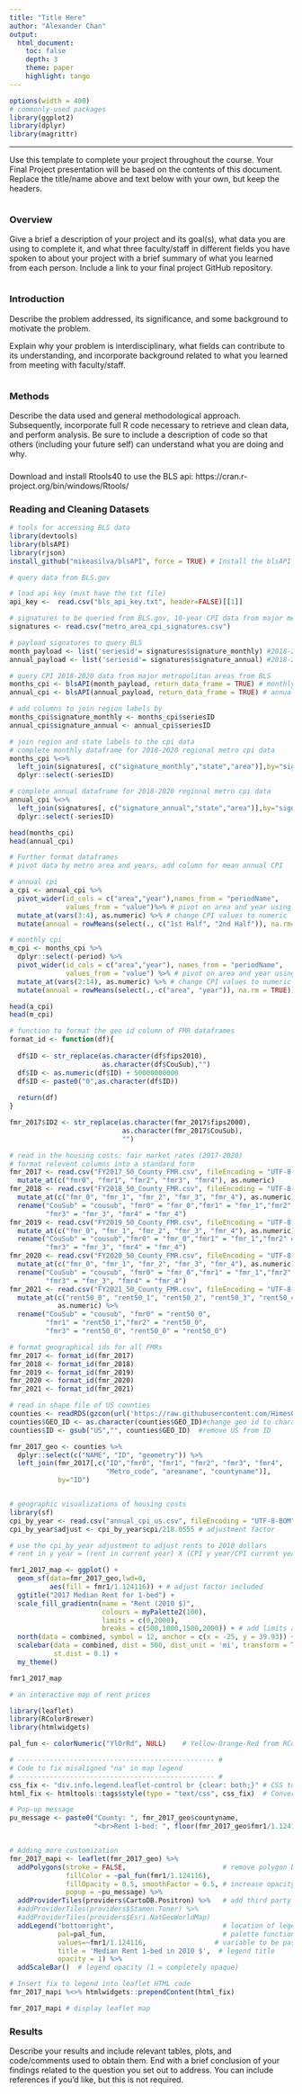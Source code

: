 ```yaml
---
title: "Title Here"
author: "Alexander Chan"
output: 
  html_document:
    toc: false 
    depth: 3 
    theme: paper 
    highlight: tango
---
```

```r
options(width = 400)
# commonly-used packages
library(ggplot2)
library(dplyr)
library(magrittr)
```  
***
Use this template to complete your project throughout the course. Your Final Project presentation will be based on the contents of this document. Replace the title/name above and text below with your own, but keep the headers.
```r

```

### Overview
Give a brief a description of your project and its goal(s), what data you are using to complete it, and what three faculty/staff in different fields you have spoken to about your project with a brief summary of what you learned from each person. Include a link to your final project GitHub repository.
```r

```

### Introduction 
Describe the problem addressed, its significance, and some background to motivate the problem.

Explain why your problem is interdisciplinary, what fields can contribute to its understanding, and incorporate background related to what you learned from meeting with faculty/staff.
```r

```

### Methods
Describe the data used and general methodological approach. Subsequently, incorporate full R code necessary to retrieve and clean data, and perform analysis. Be sure to include a description of code so that others (including your future self) can understand what you are doing and why. 

###
Download and install Rtools40 to use the BLS api: https://cran.r-project.org/bin/windows/Rtools/

### Reading and Cleaning Datasets
```r
# tools for accessing BLS data
library(devtools)
library(blsAPI)
library(rjson)
install_github("mikeasilva/blsAPI", force = TRUE) # Install the blsAPI by Mike Silva
```


```r
# query data from BLS.gov

# load api key (must have the txt file)
api_key <-  read.csv("bls_api_key.txt", header=FALSE)[[1]]

# signatures to be queried from BLS.gov, 10-year CPI data from major metropolitan areas
signatures <- read.csv("metro_area_cpi_signatures.csv") 

# payload signatures to query BLS 
month_payload <- list('seriesid'= signatures$signature_monthly) #2018-2020 monthly CPI 
annual_payload <- list('seriesid'= signatures$signature_annual) #2018-2020 annual CPI

# query CPI 2018-2020 data from major metropolitan areas from BLS 
months_cpi <- blsAPI(month_payload, return_data_frame = TRUE) # monthly CPI dataframe
annual_cpi <- blsAPI(annual_payload, return_data_frame = TRUE) # annual CPI dataframe
```

```r

# add columns to join region labels by
months_cpi$signature_monthly <- months_cpi$seriesID
annual_cpi$signature_annual <- annual_cpi$seriesID

# join region and state labels to the cpi data
# complete monthly dataframe for 2018-2020 regional metro cpi data
months_cpi %<>%
  left_join(signatures[, c("signature_monthly","state","area")],by="signature_monthly") %>%
  dplyr::select(-seriesID)

# complete annual dataframe for 2018-2020 regional metro cpi data
annual_cpi %<>%
  left_join(signatures[, c("signature_annual","state","area")],by="signature_annual") %>%
  dplyr::select(-seriesID)

head(months_cpi)
head(annual_cpi)

```
```r
# Further format dataframes
# pivot data by metro area and years, add column for mean annual CPI

# annual cpi 
a_cpi <- annual_cpi %>% 
  pivot_wider(id_cols = c("area","year"),names_from = "periodName",
              values_from = "value")%>% # pivot on area and year using values from period
  mutate_at(vars(3:4), as.numeric) %>% # change CPI values to numeric
  mutate(annual = rowMeans(select(., c("1st Half", "2nd Half")), na.rm= TRUE))# mean annual cpi

# monthly cpi
m_cpi <- months_cpi %>%
  dplyr::select(-period) %>%
  pivot_wider(id_cols = c("area","year"), names_from = "periodName", 
              values_from = "value") %>% # pivot on area and year using values from period
  mutate_at(vars(2:14), as.numeric) %>% # change CPI values to numeric
  mutate(annual = rowMeans(select(.,-c("area", "year")), na.rm = TRUE)) # mean annual cpi

head(a_cpi)
head(m_cpi)
```


```r
# function to format the geo id column of FMR dataframes
format_id <- function(df){
  
  df$ID <- str_replace(as.character(df$fips2010),
                       as.character(df$CouSub),"")
  df$ID <- as.numeric(df$ID) + 50000000000
  df$ID <- paste0("0",as.character(df$ID))
  
  return(df)
}

fmr_2017$ID2 <- str_replace(as.character(fmr_2017$fips2000), 
                            as.character(fmr_2017$CouSub),
                            "")

# read in the housing costs: fair market rates (2017-2020)
# format relevent columns into a standard form
fmr_2017 <- read.csv("FY2017_50_County_FMR.csv", fileEncoding = "UTF-8-BOM") %>%
  mutate_at(c("fmr0", "fmr1", "fmr2", "fmr3", "fmr4"), as.numeric)
fmr_2018 <- read.csv("FY2018_50_County_FMR.csv", fileEncoding = "UTF-8-BOM") %>%
  mutate_at(c("fmr_0", "fmr_1", "fmr_2", "fmr_3", "fmr_4"), as.numeric) %>%
  rename("CouSub" = "cousub", "fmr0" = "fmr_0","fmr1" = "fmr_1","fmr2" = "fmr_2", 
         "fmr3" = "fmr_3", "fmr4" = "fmr_4")
fmr_2019 <- read.csv("FY2019_50_County_FMR.csv", fileEncoding = "UTF-8-BOM") %>%
  mutate_at(c("fmr_0", "fmr_1", "fmr_2", "fmr_3", "fmr_4"), as.numeric) %>%
  rename("CouSub" = "cousub","fmr0" = "fmr_0","fmr1" = "fmr_1","fmr2" = "fmr_2", 
         "fmr3" = "fmr_3", "fmr4" = "fmr_4") 
fmr_2020 <- read.csv("FY2020_50_County_FMR.csv", fileEncoding = "UTF-8-BOM") %>%
  mutate_at(c("fmr_0", "fmr_1", "fmr_2", "fmr_3", "fmr_4"), as.numeric) %>%
  rename("CouSub" = "cousub", "fmr0" = "fmr_0","fmr1" = "fmr_1","fmr2" = "fmr_2", 
         "fmr3" = "fmr_3", "fmr4" = "fmr_4") 
fmr_2021 <- read.csv("FY2021_50_County_FMR.csv", fileEncoding = "UTF-8-BOM") %>%
  mutate_at(c("rent50_0", "rent50_1", "rent50_2", "rent50_3", "rent50_4"),
            as.numeric) %>%
  rename("CouSub" = "cousub", "fmr0" = "rent50_0",
         "fmr1" = "rent50_1","fmr2" = "rent50_0", 
         "fmr3" = "rent50_0", "rent50_0" = "rent50_0") 

# format geographical ids for all FMRs
fmr_2017 <- format_id(fmr_2017)
fmr_2018 <- format_id(fmr_2018)
fmr_2019 <- format_id(fmr_2019)
fmr_2020 <- format_id(fmr_2020)
fmr_2021 <- format_id(fmr_2021)

# read in shape file of US counties
counties <- readRDS(gzcon(url('https://raw.githubusercontent.com/HimesGroup/BMIN503/master/DataFiles/uscounties_2010.rds'))) # decompress  rds file and read in shape file
counties$GEO_ID <- as.character(counties$GEO_ID)#change geo id to characters in counties df
counties$ID <- gsub("US","", counties$GEO_ID)  #remove US from ID

fmr_2017_geo <- counties %>%
  dplyr::select(c("NAME", "ID", "geometry")) %>%
  left_join(fmr_2017[,c("ID","fmr0", "fmr1", "fmr2", "fmr3", "fmr4",
                        "Metro_code", "areaname", "countyname")],
            by="ID")



```

```r
# geographic visualizations of housing costs
library(sf)
cpi_by_year <- read.csv("annual_cpi_us.csv", fileEncoding = "UTF-8-BOM")
cpi_by_year$adjust <- cpi_by_year$cpi/218.0555 # adjustment factor

# use the cpi_by_year adjustment to adjust rents to 2010 dollars
# rent in y year = (rent in current year) X (CPI y year/CPI current year)

fmr1_2017_map <- ggplot() +
  geom_sf(data=fmr_2017_geo,lwd=0, 
          aes(fill = fmr1/1.124116)) + # adjust factor included
  ggtitle("2017 Median Rent for 1-bed") + 
  scale_fill_gradientn(name = "Rent (2010 $)", 
                       colours = myPalette2(100),
                       limits = c(0,2000),
                       breaks = c(500,1000,1500,2000)) + # add limits and breaks to normalize scaling between years  
  north(data = combined, symbol = 12, anchor = c(x = -25, y = 39.93)) +
  scalebar(data = combined, dist = 500, dist_unit = 'mi', transform = TRUE, location = "bottomleft",
           st.dist = 0.1) +
  my_theme()

fmr1_2017_map
```
```r
# an interactive map of rent prices

library(leaflet)
library(RColorBrewer)
library(htmlwidgets)

pal_fun <- colorNumeric("YlOrRd", NULL)    # Yellow-Orange-Red from RColorBrewer

# ------------------------------------------------- #
# Code to fix misaligned "na" in map legend
# ------------------------------------------------- #
css_fix <- "div.info.legend.leaflet-control br {clear: both;}" # CSS to correct spacing
html_fix <- htmltools::tags$style(type = "text/css", css_fix)  # Convert CSS to HTML

# Pop-up message
pu_message <- paste0("County: ", fmr_2017_geo$countyname,  
                     "<br>Rent 1-bed: ", floor(fmr_2017_geo$fmr1/1.124116))


# Adding more customization 
fmr_2017_mapi <- leaflet(fmr_2017_geo) %>%
  addPolygons(stroke = FALSE,                        # remove polygon borders
              fillColor = ~pal_fun(fmr1/1.124116),
              fillOpacity = 0.5, smoothFactor = 0.5, # increase opacity and resolution
              popup = ~pu_message) %>%
  addProviderTiles(providers$CartoDB.Positron) %>%   # add third party provider tile
  #addProviderTiles(providers$Stamen.Toner) %>%
  #addProviderTiles(providers$Esri.NatGeoWorldMap)
  addLegend("bottomright",                           # location of legend
            pal=pal_fun,                             # palette function
            values=~fmr1/1.124116,                 # variable to be passed to palette function
            title = 'Median Rent 1-bed in 2010 $',  # legend title
            opacity = 1) %>%
  addScaleBar()  # legend opacity (1 = completely opaque)

# Insert fix to legend into leaflet HTML code
fmr_2017_mapi %<>% htmlwidgets::prependContent(html_fix)

fmr_2017_mapi # display leaflet map
```

### Results
Describe your results and include relevant tables, plots, and code/comments used to obtain them. End with a brief conclusion of your findings related to the question you set out to address. You can include references if you'd like, but this is not required.
```r

```
